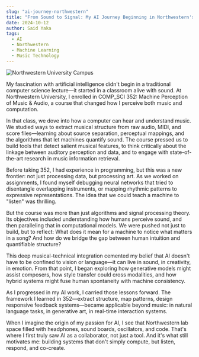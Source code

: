 ```yaml
---
slug: "ai-journey-northwestern"
title: "From Sound to Signal: My AI Journey Beginning in Northwestern's Music & Audio Lab"
date: 2024-10-12
author: Said Yaka
tags:
  - AI
  - Northwestern
  - Machine Learning
  - Music Technology
---
```


![Northwestern University Campus](/images/northwestern-campus.jpg)

My fascination with artificial intelligence didn't begin in a traditional computer science lecture—it started in a classroom alive with sound. At Northwestern University, I enrolled in COMP_SCI 352: Machine Perception of Music & Audio, a course that changed how I perceive both music and computation.

In that class, we dove into how a computer can hear and understand music. We studied ways to extract musical structure from raw audio, MIDI, and score files—learning about source separation, perceptual mappings, and the algorithms that let machines quantify sound. The course pressed us to build tools that detect salient musical features, to think critically about the linkage between auditory perception and data, and to engage with state-of-the-art research in music information retrieval.

Before taking 352, I had experience in programming, but this was a new frontier: not just processing data, but processing art. As we worked on assignments, I found myself debugging neural networks that tried to disentangle overlapping instruments, or mapping rhythmic patterns to expressive representations. The idea that we could teach a machine to "listen" was thrilling.

But the course was more than just algorithms and signal processing theory. Its objectives included understanding how humans perceive sound, and then paralleling that in computational models. We were pushed not just to build, but to reflect: What does it mean for a machine to notice what matters in a song? And how do we bridge the gap between human intuition and quantifiable structure?

This deep musical-technical integration cemented my belief that AI doesn't have to be confined to vision or language—it can live in sound, in creativity, in emotion. From that point, I began exploring how generative models might assist composers, how style transfer could cross modalities, and how hybrid systems might fuse human spontaneity with machine consistency.

As I progressed in my AI work, I carried those lessons forward. The framework I learned in 352—extract structure, map patterns, design responsive feedback systems—became applicable beyond music: in natural language tasks, in generative art, in real-time interaction systems.

When I imagine the origin of my passion for AI, I see that Northwestern lab space filled with headphones, sound boards, oscillators, and code. That's where I first truly saw AI as a collaborator, not just a tool. And it's what still motivates me: building systems that don't simply compute, but listen, respond, and co-create.
